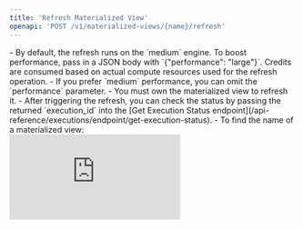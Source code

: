 ```yaml
---
title: 'Refresh Materialized View'
openapi: 'POST /v1/materialized-views/{name}/refresh'
---
```



<Note>
- By default, the refresh runs on the `medium` engine. To boost performance, pass in a JSON body with `{"performance": "large"}`. Credits are consumed based on actual compute resources used for the refresh operation.
- If you prefer `medium` performance, you can omit the `performance` parameter.
- You must own the materialized view to refresh it.
</Note>

<Tip>
- After triggering the refresh, you can check the status by passing the returned `execution_id` into the [Get Execution Status endpoint](/api-reference/executions/endpoint/get-execution-status).
- To find the name of a materialized view:
    <div
    style={{
        position: "relative",
        paddingBottom: "69.583%", // Aspect ratio of 1200 by 835
        height: 0,
        width: "100%",
    }}
    >
    <iframe
        src="https://demo.arcade.software/z3uWy6IbZUhKdXRyExL0?embed"
        title="Parameter demo"
        frameBorder={0}
        loading="lazy"
        webkitallowfullscreen=""
        mozallowfullscreen=""
        allowFullScreen=""
        style={{
        position: "absolute",
        top: 0,
        left: 0,
        width: "100%",
        height: "100%",
        }}
    />
    </div>
</Tip>
